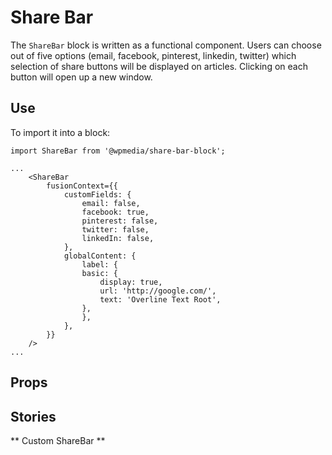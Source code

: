 
<Meta title="Share Bar" component={ShareBar} />

# Share Bar

The `ShareBar` block is written as a functional component. Users can choose out of five options (email, facebook, pinterest, linkedin, twitter) which selection of share buttons will be displayed on articles. Clicking on each button will open up a new window.

## Use

To import it into a block:

```
import ShareBar from '@wpmedia/share-bar-block';

...
    <ShareBar
        fusionContext={{
            customFields: {
                email: false,
                facebook: true,
                pinterest: false,
                twitter: false,
                linkedIn: false,
            },
            globalContent: {
                label: {
                basic: {
                    display: true,
                    url: 'http://google.com/',
                    text: 'Overline Text Root',
                },
                },
            },
        }}
    />
...

```



## Props
<Props of={ShareBar} />

## Stories

<Story name="Basic" />

** Custom ShareBar **
<Preview>
    <Story name="Custom ShareBar">
        <ShareBar fusionContext={data} />
    </Story>
</Preview>